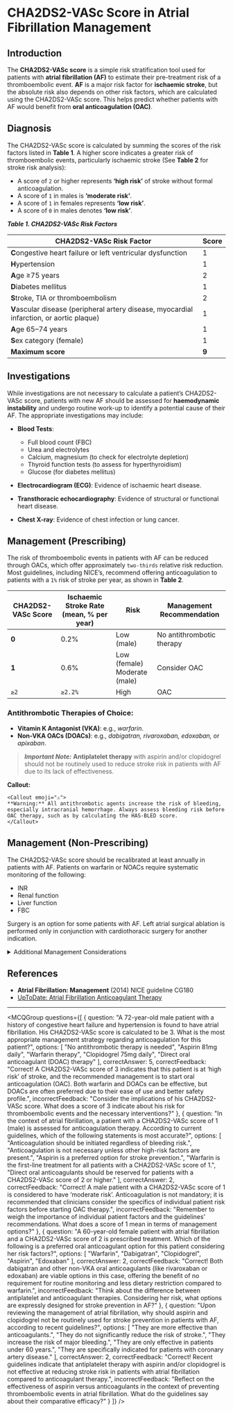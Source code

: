 
# CHA2DS2-VASc Score in Atrial Fibrillation Management

## Introduction

The **CHA2DS2-VASc score** is a simple risk stratification tool used for patients with **atrial fibrillation (AF)** to estimate their pre-treatment risk of a thromboembolic event. **AF** is a major risk factor for **ischaemic stroke**, but the absolute risk also depends on other risk factors, which are calculated using the CHA2DS2-VASc score. This helps predict whether patients with AF would benefit from **oral anticoagulation (OAC)**.

## Diagnosis

The CHA2DS2-VASc score is calculated by summing the scores of the risk factors listed in **Table 1**. A higher score indicates a greater risk of thromboembolic events, particularly ischaemic stroke (See **Table 2** for stroke risk analysis):

- A score of `2` or higher represents **‘high risk’** of stroke without formal anticoagulation.
- A score of `1` in males is **‘moderate risk’**.
- A score of `1` in females represents **‘low risk’**.
- A score of `0` in males denotes **‘low risk’**.

**_Table 1. CHA2DS2-VASc Risk Factors_**

| CHA2DS2-VASc Risk Factor                              | Score |
|-----------------------------------------------------|-------|
| **C**ongestive heart failure or left ventricular dysfunction | 1     |
| **H**ypertension                                       | 1     |
| **A**ge ≥75 years                                    | 2     |
| **D**iabetes mellitus                                | 1     |
| **S**troke, TIA or thromboembolism                  | 2     |
| **V**ascular disease (peripheral artery disease, myocardial infarction, or aortic plaque) | 1     |
| **A**ge 65–74 years                                  | 1     |
| **S**ex category (female)                            | 1     |
| **Maximum score**                                   | **9** |

## Investigations

While investigations are not necessary to calculate a patient’s CHA2DS2-VASc score, patients with new AF should be assessed for **haemodynamic instability** and undergo routine work-up to identify a potential cause of their AF. The appropriate investigations may include:

- **Blood Tests**: 
  - Full blood count (FBC)
  - Urea and electrolytes
  - Calcium, magnesium (to check for electrolyte depletion)
  - Thyroid function tests (to assess for hyperthyroidism)
  - Glucose (for diabetes mellitus)
  
- **Electrocardiogram (ECG)**: Evidence of ischaemic heart disease.
  
- **Transthoracic echocardiography**: Evidence of structural or functional heart disease.
  
- **Chest X-ray**: Evidence of chest infection or lung cancer.

## Management (Prescribing)

The risk of thromboembolic events in patients with AF can be reduced through OACs, which offer approximately `two-thirds` relative risk reduction. Most guidelines, including NICE’s, recommend offering anticoagulation to patients with a `1%` risk of stroke per year, as shown in **Table 2**.

| CHA2DS2-VASc Score | Ischaemic Stroke Rate (mean, % per year) | Risk                              | Management Recommendation        |
|---------------------|-----------------------------------------|-----------------------------------|----------------------------------|
| **0**               | 0.2%                                   | Low (male)                        | No antithrombotic therapy       |
| **1**               | 0.6%                                   | Low (female)<br />Moderate (male)  | Consider OAC                     |
| `≥2`              | `≥2.2%`                                  | High                              | OAC                              |

### Antithrombotic Therapies of Choice:

- **Vitamin K Antagonist (VKA)**: e.g., *warfarin*.
- **Non-VKA OACs (DOACs)**: e.g., *dabigatran, rivaroxaban, edoxaban,* or *apixaban*.
  
> **_Important Note:_** **Antiplatelet therapy** with aspirin and/or clopidogrel should not be routinely used to reduce stroke risk in patients with AF due to its lack of effectiveness.

**Callout:**
```mdx
<Callout emoji="⚠️">
**Warning:** All antithrombotic agents increase the risk of bleeding, especially intracranial hemorrhage. Always assess bleeding risk before OAC therapy, such as by calculating the HAS-BLED score.
</Callout>
```

## Management (Non-Prescribing)

The CHA2DS2-VASc score should be recalibrated at least annually in patients with AF. Patients on warfarin or NOACs require systematic monitoring of the following:

- INR
- Renal function
- Liver function
- FBC 

Surgery is an option for some patients with AF. Left atrial surgical ablation is performed only in conjunction with cardiothoracic surgery for another indication.

<details>
<summary>Additional Management Considerations</summary>

- Regular patient education regarding the importance of adherence to anticoagulation therapy.
- Discussions around lifestyle changes that may affect AF symptoms and stroke risk, such as smoking cessation and managing hypertension.
  
</details>

## References

- **Atrial Fibrillation: Management** (2014) NICE guideline CG180  
- [UpToDate: Atrial Fibrillation Anticoagulant Therapy](https://www.uptodate.com/contents/atrial-fibrillation-anticoagulant-therapy-to-prevent-thromboembolism)

---

<MCQGroup questions={[
  {
    question: "A 72-year-old male patient with a history of congestive heart failure and hypertension is found to have atrial fibrillation. His CHA2DS2-VASc score is calculated to be 3. What is the most appropriate management strategy regarding anticoagulation for this patient?",
    options: [
      "No antithrombotic therapy is needed",
      "Aspirin 81mg daily",
      "Warfarin therapy",
      "Clopidogrel 75mg daily",
      "Direct oral anticoagulant (DOAC) therapy"
    ],
    correctAnswer: 5,
    correctFeedback: "Correct! A CHA2DS2-VASc score of 3 indicates that this patient is at ‘high risk’ of stroke, and the recommended management is to start oral anticoagulation (OAC). Both warfarin and DOACs can be effective, but DOACs are often preferred due to their ease of use and better safety profile.",
    incorrectFeedback: "Consider the implications of his CHA2DS2-VASc score. What does a score of 3 indicate about his risk for thromboembolic events and the necessary interventions?"
  },
  {
    question: "In the context of atrial fibrillation, a patient with a CHA2DS2-VASc score of 1 (male) is assessed for anticoagulation therapy. According to current guidelines, which of the following statements is most accurate?",
    options: [
      "Anticoagulation should be initiated regardless of bleeding risk.",
      "Anticoagulation is not necessary unless other high-risk factors are present.",
      "Aspirin is a preferred option for stroke prevention.",
      "Warfarin is the first-line treatment for all patients with a CHA2DS2-VASc score of 1.",
      "Direct oral anticoagulants should be reserved for patients with a CHA2DS2-VASc score of 2 or higher."
    ],
    correctAnswer: 2,
    correctFeedback: "Correct! A male patient with a CHA2DS2-VASc score of 1 is considered to have ‘moderate risk’. Anticoagulation is not mandatory; it is recommended that clinicians consider the specifics of individual patient risk factors before starting OAC therapy.",
    incorrectFeedback: "Remember to weigh the importance of individual patient factors and the guidelines' recommendations. What does a score of 1 mean in terms of management options?"
  },
  {
    question: "A 60-year-old female patient with atrial fibrillation and a CHA2DS2-VASc score of 2 is prescribed treatment. Which of the following is a preferred oral anticoagulant option for this patient considering her risk factors?",
    options: [
      "Warfarin",
      "Dabigatran",
      "Clopidogrel",
      "Aspirin",
      "Edoxaban"
    ],
    correctAnswer: 2,
    correctFeedback: "Correct! Both dabigatran and other non-VKA oral anticoagulants (like rivaroxaban or edoxaban) are viable options in this case, offering the benefit of no requirement for routine monitoring and less dietary restriction compared to warfarin.",
    incorrectFeedback: "Think about the difference between antiplatelet and anticoagulant therapies. Considering her risk, what options are expressly designed for stroke prevention in AF?"
  },
  {
    question: "Upon reviewing the management of atrial fibrillation, why should aspirin and clopidogrel not be routinely used for stroke prevention in patients with AF, according to recent guidelines?",
    options: [
      "They are more effective than anticoagulants.",
      "They do not significantly reduce the risk of stroke.",
      "They increase the risk of major bleeding.",
      "They are only effective in patients under 60 years.",
      "They are specifically indicated for patients with coronary artery disease."
    ],
    correctAnswer: 2,
    correctFeedback: "Correct! Recent guidelines indicate that antiplatelet therapy with aspirin and/or clopidogrel is not effective at reducing stroke risk in patients with atrial fibrillation compared to anticoagulant therapy.",
    incorrectFeedback: "Reflect on the effectiveness of aspirin versus anticoagulants in the context of preventing thromboembolic events in atrial fibrillation. What do the guidelines say about their comparative efficacy?"
  }
]} />